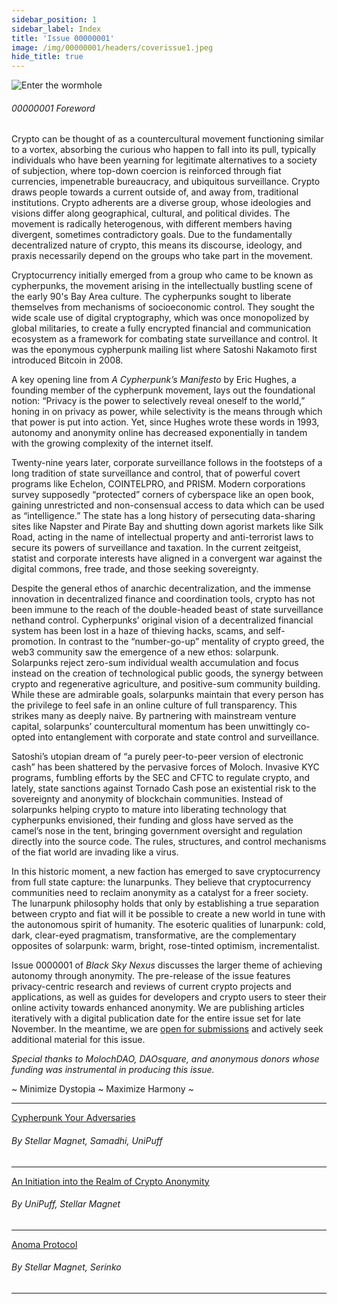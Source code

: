 ```yaml
---
sidebar_position: 1
sidebar_label: Index
title: 'Issue 00000001'
image: /img/00000001/headers/coverissue1.jpeg
hide_title: true
---
```


![Enter the wormhole](../../img/00000001/coverissue1.jpeg)

###### 00000001 Foreword
Crypto can be thought of as a countercultural movement functioning similar to a vortex, absorbing the curious who happen to fall into its pull, typically individuals who have been yearning for legitimate alternatives to a society of subjection, where top-down coercion is reinforced through fiat currencies, impenetrable bureaucracy, and ubiquitous surveillance. Crypto draws people towards a current outside of, and away from, traditional institutions. Crypto adherents are a diverse group, whose ideologies and visions differ along geographical, cultural, and political divides. The movement is radically heterogenous, with different members having divergent, sometimes contradictory goals. Due to the fundamentally decentralized nature of crypto, this means its discourse, ideology, and praxis necessarily depend on the groups who take part in the movement.
 
Cryptocurrency initially emerged from a group who came to be known as cypherpunks, the movement arising in the intellectually bustling scene of the early 90's Bay Area culture. The cypherpunks sought to liberate themselves from mechanisms of socioeconomic control. They sought the wide scale use of digital cryptography, which was once monopolized by global militaries, to create a fully encrypted financial and communication ecosystem as a framework for combating state surveillance and control. It was the eponymous cypherpunk mailing list where Satoshi Nakamoto first introduced Bitcoin in 2008.
 
A key opening line from *A Cypherpunk’s Manifesto* by Eric Hughes, a founding member of the cypherpunk movement, lays out the foundational notion: “Privacy is the power to selectively reveal oneself to the world,” honing in on privacy as power, while selectivity is the means through which that power is put into action. Yet, since Hughes wrote these words in 1993, autonomy and anonymity online has decreased exponentially in tandem with the growing complexity of the internet itself.
 
Twenty-nine years later, corporate surveillance follows in the footsteps of a long tradition of state surveillance and control, that of powerful covert programs like Echelon, COINTELPRO, and PRISM. Modern corporations survey supposedly “protected” corners of cyberspace like an open book, gaining unrestricted and non-consensual access to data which can be used as “intelligence.” The state has a long history of persecuting data-sharing sites like Napster and Pirate Bay and shutting down agorist markets like Silk Road, acting in the name of intellectual property and anti-terrorist laws to secure its powers of surveillance and taxation. In the current zeitgeist, statist and corporate interests have aligned in a convergent war against the digital commons, free trade, and those seeking sovereignty.
 
Despite the general ethos of anarchic decentralization, and the immense innovation in decentralized finance and coordination tools, crypto has not been immune to the reach of the double-headed beast of state surveillance nethand control. Cypherpunks’ original vision of a decentralized financial system has been lost in a haze of thieving hacks, scams, and self-promotion. In contrast to the “number-go-up” mentality of crypto greed, the web3 community saw the emergence of a new ethos: solarpunk. Solarpunks reject zero-sum individual wealth accumulation and focus instead on the creation of technological public goods, the synergy between crypto and regenerative agriculture, and positive-sum community building. While these are admirable goals, solarpunks maintain that every person has the privilege to feel safe in an online culture of full transparency. This strikes many as deeply naive. By partnering with mainstream venture capital, solarpunks’ countercultural momentum has been unwittingly co-opted into entanglement with corporate and state control and surveillance. 
 
Satoshi’s utopian dream of “a purely peer-to-peer version of electronic cash” has been shattered by the pervasive forces of Moloch. Invasive KYC programs, fumbling efforts by the SEC and CFTC to regulate crypto, and lately, state sanctions against Tornado Cash pose an existential risk to the sovereignty and anonymity of blockchain communities. Instead of solarpunks helping crypto to mature into liberating technology that cypherpunks envisioned, their funding and gloss have served as the camel’s nose in the tent, bringing government oversight and regulation directly into the source code. The rules, structures, and control mechanisms of the fiat world are invading like a virus.
 
In this historic moment, a new faction has emerged to save cryptocurrency from full state capture: the lunarpunks. They believe that cryptocurrency communities need to reclaim anonymity as a catalyst for a freer society. The lunarpunk philosophy holds that only by establishing a true separation between crypto and fiat will it be possible to create a new world in tune with the autonomous spirit of humanity. The esoteric qualities of lunarpunk: cold, dark, clear-eyed pragmatism, transformative, are the complementary opposites of solarpunk: warm, bright, rose-tinted optimism, incrementalist.
 
Issue 0000001 of *Black Sky Nexus* discusses the larger theme of achieving autonomy through anonymity. The pre-release of the issue features privacy-centric research and reviews of current crypto projects and applications, as well as guides for developers and crypto users to steer their online activity towards enhanced anonymity. We are publishing articles iteratively with a digital publication date for the entire issue set for late November. In the meantime, we are [open for submissions](/zine/00000001/call-for-submissions) and actively seek additional material for this issue.
 
*Special thanks to MolochDAO, DAOsquare, and anonymous donors whose funding was instrumental in producing this issue.*


<span class="min-dystopia">~ Minimize Dystopia ~ Maximize Harmony ~</span>

--- 
<span class="zine-index"><a href="../../zine/00000001/cypherpunk-dev-guide">Cypherpunk Your Adversaries</a></span>

###### By Stellar Magnet, Samadhi, UniPuff
---
<span class="zine-index"><a href="../../zine/00000001/anon-guide">An Initiation into the Realm of Crypto Anonymity</a></span>

###### By UniPuff, Stellar Magnet
--- 
<span class="zine-index"><a href="../../zine/00000001/anoma-protocol">Anoma Protocol</a></span>

###### By Stellar Magnet, Serinko
--- 